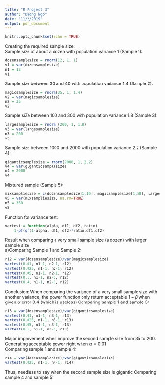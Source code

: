 ---
title: "R Project 3"
author: "Duong Ngo"
date: "11/2/2019"
output: pdf_document
---

```{r setup, include=FALSE}
knitr::opts_chunk$set(echo = TRUE)
```

Creating the required sample size:  
Sample size of about a dozen with population variance 1 (Sample 1):
```{r}
dozensamplesize = rnorm(12, 1, 1)
v1 = var(dozensamplesize)
n1 = 12
v1
```
Sample size between 30 and 40 with population variance 1.4 (Sample 2):
```{r}
magicsamplesize = rnorm(35, 1, 1.4)
v2 = var(magicsamplesize)
n2 = 35
v2
```
Sample siZe between 100 and 300 with population variance 1.8 (Sample 3):
```{r}
largesamplesize = rnorm (200, 1, 1.8)
v3 = var(largesamplesize)
n3 = 200
v3
```
Sample size between 1000 and 2000 with population variance 2.2 (Sample 4):
```{r}
giganticsamplesize = rnorm(2000, 1, 2.2)
v4 = var(giganticsamplesize)
n4 = 2000
v4
```

Mixtured sample (Sample 5):
```{r}
mixsampliesize = c(dozensamplesize[1:10], magicsamplesize[1:50], largesamplesize[1:100], giganticsamplesize[1:200])
v5 = var(mixsampliesize, na.rm=TRUE)
n5 = 360
v5
```
Function for variance test:
```{r}
vartest = function(alpha, df1, df2, ratio)
    1-pf(qf(1-alpha, df1, df2)*ratio,df1,df2)
```
Result when comparing a very small sample size (a dozen) with larger sample size  
a)Comparing Sample 1 and Sample 2:
```{r}
r12 = var(dozensamplesize)/var(magicsamplesize)
vartest(0.01, n1-1, n2-1, r12)
vartest(0.025, n1-1, n2-1, r12)
vartest(0.05, n1-1, n2-1, r12)
vartest(0.1, n1-1, n2-1, r12)
vartest(0.4, n1-1, n2-1, r12)
```
Conclusion: When comparing the variance of a very small sample size with another variance, the power function only return acceptable $1-\beta$ when given $\alpha$ error 0.4 (which is useless)
Comparing sample 1 and sample 3:
```{r}
r13 = var(dozensamplesize)/var(giganticsamplesize)
vartest(0.01, n1-1, n3-1, r13)
vartest(0.025, n1-1, n3-1, r13)
vartest(0.05, n1-1, n3-1, r13)
vartest(0.1, n1-1, n3-1, r13)
```
Major improvement when improve the second sample size from 35 to 200. Generating acceptable power right when $\alpha=0.01$  
Comparing sample 1 and sample 4:
```{r}
r14 = var(dozensamplesize)/var(giganticsamplesize)
vartest(0.025, n1-1, n4-1, r14)
```
Thus, needless to say when the second sample size is gigantic
Comparing sample 4 and sample 5:




